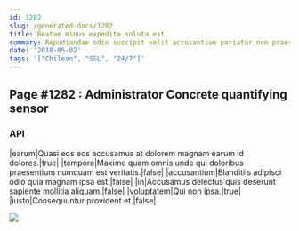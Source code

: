 ```yaml
---
id: 1282
slug: /generated-docs/1282
title: Beatae minus expedita soluta est.
summary: Repudiandae odio suscipit velit accusantium pariatur non praesentium.
date: '2018-05-02'
tags: '["Chilean", "SSL", "24/7"]'
---
```


## Page #1282 : Administrator Concrete quantifying sensor
### API

|earum|Quasi eos eos accusamus at dolorem magnam earum id dolores.|true|
|tempora|Maxime quam omnis unde qui doloribus praesentium numquam est veritatis.|false|
|accusantium|Blanditiis adipisci odio quia magnam ipsa est.|false|
|in|Accusamus delectus quis deserunt sapiente mollitia aliquam.|false|
|voluptatem|Qui non ipsa.|true|
|iusto|Consequuntur provident et.|false|


![](/assets/cats-5.jpg)


